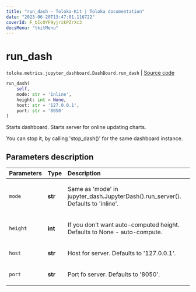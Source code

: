 ```yaml
---
title: "run_dash — Toloka-Kit | Toloka documentation"
date: "2023-06-20T13:47:01.116722"
coverId: F_bIcOYF9yjrxkPZrXc3
docsMenu: "tkitMenu"
---
```


# run_dash

`toloka.metrics.jupyter_dashboard.DashBoard.run_dash` | [Source code](https://github.com/Toloka/toloka-kit/blob/v1.2.0/src/metrics/jupyter_dashboard.py#L332)

```python
run_dash(
    self,
    mode: str = 'inline',
    height: int = None,
    host: str = '127.0.0.1',
    port: str = '8050'
)
```

Starts dashboard. Starts server for online updating charts.

You can stop it, by calling 'stop_dash()' for the same dashboard instance.

## Parameters description

| Parameters | Type | Description |
| :----------| :----| :-----------|
`mode`|**str**|<p>Same as 'mode' in jupyter_dash.JupyterDash().run_server(). Defaults to 'inline'.</p>
`height`|**int**|<p>If you don't want auto-computed height. Defaults to None - auto-compute.</p>
`host`|**str**|<p>Host for server. Defaults to '127.0.0.1'.</p>
`port`|**str**|<p>Port fo server. Defaults to '8050'.</p>